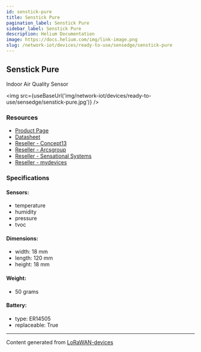 ```yaml
---
id: senstick-pure
title: Senstick Pure
pagination_label: Senstick Pure
sidebar_label: Senstick Pure
description: Helium Documentation
image: https://docs.helium.com/img/link-image.png
slug: /network-iot/devices/ready-to-use/sensedge/senstick-pure
---
```



## Senstick Pure

Indoor Air Quality Sensor

<img src={useBaseUrl('img/network-iot/devices/ready-to-use/sensedge/senstick-pure.jpg')} />

### Resources

- [Product Page](http://senstick.co)
- [Datasheet](http://senstick.co/downloads/Sensedge-SIAQ30-Datasheet.pdf)
- [Reseller - Concept13](https://www.concept13.co.uk/)
- [Reseller - Arcsgroup](https://thearcsgroup.com/)
- [Reseller - Sensational Systems](https://sensational.systems/)
- [Reseller - mydevices](https://mydevices.com/)

### Specifications

#### Sensors:

- temperature
- humidity
- pressure
- tvoc

#### Dimensions:

- width: 18 mm
- length: 120 mm
- height: 18 mm

#### Weight:

- 50 grams

#### Battery:

- type: ER14505
- replaceable: True

---

Content generated from [LoRaWAN-devices](https://github.com/TheThingsNetwork/lorawan-devices)
